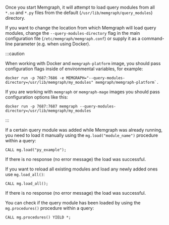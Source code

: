 <!-- ## Loading query modules -->

Once you start Memgraph, it will attempt to load query modules from all `*.so`
and `*.py` files from the default (`/usr/lib/memgraph/query_modules`)
directory. 

If you want to change the location from which Memgraph will load query modules,
change the `--query-modules-directory` flag in the main configuration file
(`/etc/memgraph/memgraph.conf`) or supply it as a command-line parameter (e.g.
when using Docker).

:::caution

When working with Docker and `memgraph-platform` image, you should pass
configuration flags inside of environmental variables, for example:

```terminal
docker run -p 7687:7686 -e MEMGRAPH="--query-modules-directory=/usr/lib/memgraph/my_modules" memgraph/memgraph-platform`.
```

If you are working with `memgraph` or `memgraph-mage` images you should pass
configuration options like this: 

```terminal
docker run -p 7687:7687 memgraph --query-modules-directory=/usr/lib/memgraph/my_modules
```

:::

If a certain query module was added while Memgraph was already running, you need
to load it manually using the `mg.load("module_name")` procedure within a query:

```cypher
CALL mg.load("py_example");
```

If there is no response (no error message) the load was successful.

If you want to reload all existing modules and load any newly added ones use
`mg.load_all()`:

```cypher
CALL mg.load_all();
```

If there is no response (no error message) the load was successful.

You can check if the query module has been loaded by using the `mg.procedures()`
procedure within a query:

```cypher
CALL mg.procedures() YIELD *;
```
